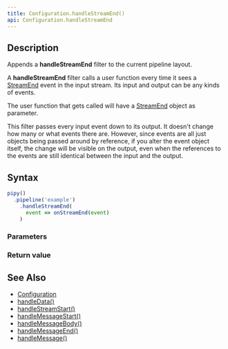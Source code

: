 ```yaml
---
title: Configuration.handleStreamEnd()
api: Configuration.handleStreamEnd
---
```


## Description

Appends a **handleStreamEnd** filter to the current pipeline layout.

A **handleStreamEnd** filter calls a user function every time it sees a [StreamEnd](/reference/api/StreamEnd) event in the input stream. Its input and output can be any kinds of events.

<FilterDiagram
  name="handleStreamEnd"
  input="Event"
  output="Event"
/>

The user function that gets called will have a [StreamEnd](/reference/api/StreamEnd) object as parameter.

This filter passes every input event down to its output. It doesn't change how many or what events there are. However, since events are all just objects being passed around by reference, if you alter the event object itself, the change will be visible on the output, even when the references to the events are still identical between the input and the output.

## Syntax

``` js
pipy()
  .pipeline('example')
    .handleStreamEnd(
      event => onStreamEnd(event)
    )
```

### Parameters

<Parameters/>

### Return value

<ReturnValue/>

## See Also

* [Configuration](/reference/api/Configuration)
* [handleData()](/reference/api/Configuration/handleData)
* [handleStreamStart()](/reference/api/Configuration/handleStreamStart)
* [handleMessageStart()](/reference/api/Configuration/handleMessageStart)
* [handleMessageBody()](/reference/api/Configuration/handleMessageBody)
* [handleMessageEnd()](/reference/api/Configuration/handleMessageEnd)
* [handleMessage()](/reference/api/Configuration/handleMessage)
